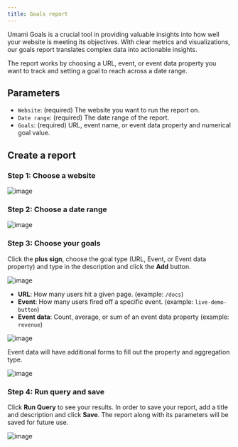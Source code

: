```yaml
---
title: Goals report
---
```


Umami Goals is a crucial tool in providing valuable insights into how well your website is meeting its objectives.
With clear metrics and visualizations, our goals report translates complex data into actionable insights.

The report works by choosing a URL, event, or event data property you want to track and setting a goal to reach across a date range.

## Parameters

- `Website`: (required) The website you want to run the report on.
- `Date range`: (required) The date range of the report.
- `Goals`: (required) URL, event name, or event data property and numerical goal value.

## Create a report

### Step 1: Choose a website

![image](/images/docs/v3/goals-website.png)

### Step 2: Choose a date range

![image](/images/docs/v3/goals-date-range.png)

### Step 3: Choose your goals

Click the **plus sign**, choose the goal type (URL, Event, or Event data property) and type in the description and click the **Add** button.

![image](/images/docs/v3/goals-data-type.png)

- **URL**: How many users hit a given page. (example: `/docs`)
- **Event**: How many users fired off a specific event. (example: `live-demo-button`)
- **Event data**: Count, average, or sum of an event data property (example: `revenue`)

![image](/images/docs/v3/goals-data-value.png)

Event data will have additional forms to fill out the property and aggregation type.

![image](/images/docs/v3/goals-event-data.png)

### Step 4: Run query and save

Click **Run Query** to see your results. In order to save your report, add a title and description and click **Save**.
The report along with its parameters will be saved for future use.

![image](/images/docs/v3/goals-details.png)
